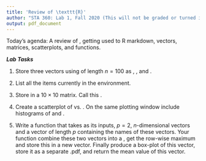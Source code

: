 ```yaml
---
title: 'Review of \texttt{R}'
author: "STA 360: Lab 1, Fall 2020 (This will not be graded or turned in)"
output: pdf_document
---
```


Today's agenda: A review of \texttt{R}, getting used to R markdown, vectors, matrices, scatterplots, and functions. 

***Lab Tasks***


1. Store three vectors using \textsf{rnorm()} of length $n = 100$ as \textsf{Var1}, \textsf{Var2}, and \textsf{Var3}.


2. List all the items currently in the environment.


3. Store \textsf{Var1} in a $10 \times 10$ matrix. Call this \textsf{myMatrix}.


4. Create a scatterplot of \textsf{Var1} vs. \textsf{Var2}. On the same plotting window include histograms of \textsf{Var1} and \textsf{Var2}.


5. Write a function that takes as its inputs, $p = 2$, $n$-dimensional vectors and a vector of length $p$ containing the names of these vectors. Your function combine these two vectors into a \textsf{data.frame()}, get the row-wise maximum and store this in a new vector. Finally produce a box-plot of this vector, store it as a separate .pdf, and return the mean value of this vector.


